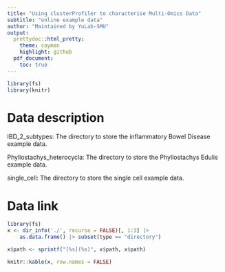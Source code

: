 ```yaml
---
title: "Using clusterProfiler to characterise Multi-Omics Data"
subtitle: "online example data"
author: "Maintained by YuLab-SMU"
output:
  prettydoc::html_pretty:
    theme: cayman
    highlight: github
  pdf_document:
    toc: true
---
```




```r
library(fs)
library(knitr)
```

# Data description

IBD_2_subtypes: The directory to store the inflammatory Bowel Disease example data.

Phyllostachys_heterocycla: The directory to store the Phyllostachys Edulis example data. 

single_cell: The directory to store the single cell example data.

# Data link
```r
library(fs)
x <- dir_info('./', recurse = FALSE)[, 1:3] |>
    as.data.frame() |> subset(type == "directory")

x$path <- sprintf("[%s](%s)", x$path, x$path)

knitr::kable(x, row.names = FALSE)
```
